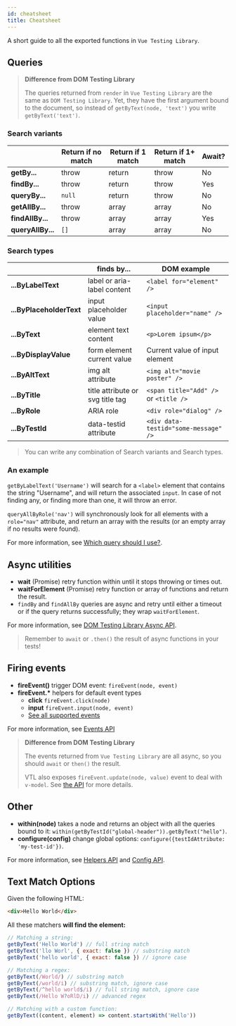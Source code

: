 ```yaml
---
id: cheatsheet
title: Cheatsheet
---
```


A short guide to all the exported functions in `Vue Testing Library`.

## Queries

> **Difference from DOM Testing Library**
>
> The queries returned from `render` in `Vue Testing Library` are the same as
> `DOM Testing Library`. Yet, they have the first argument bound to the
> document, so instead of `getByText(node, 'text')` you write
> `getByText('text')`.

### Search variants

|                   | Return if no match | Return if 1 match | Return if 1+ match | Await? |
| ----------------- | ------------------ | ----------------- | ------------------ | ------ |
| **getBy...**      | throw              | return            | throw              | No     |
| **findBy...**     | throw              | return            | throw              | Yes    |
| **queryBy...**    | `null`             | return            | throw              | No     |
| **getAllBy...**   | throw              | array             | array              | No     |
| **findAllBy...**  | throw              | array             | array              | Yes    |
| **queryAllBy...** | `[]`               | array             | array              | No     |

### Search types

|                          | finds by...                      | DOM example                           |
| ------------------------ | -------------------------------- | ------------------------------------- |
| **...ByLabelText**       | label or aria-label content      | `<label for="element" />`             |
| **...ByPlaceholderText** | input placeholder value          | `<input placeholder="name" />`        |
| **...ByText**            | element text content             | `<p>Lorem ipsum</p>`                  |
| **...ByDisplayValue**    | form element current value       | Current value of input element        |
| **...ByAltText**         | img alt attribute                | `<img alt="movie poster" />`          |
| **...ByTitle**           | title attribute or svg title tag | `<span title="Add" />` or `<title />` |
| **...ByRole**            | ARIA role                        | `<div role="dialog" />`               |
| **...ByTestId**          | data-testid attribute            | `<div data-testid="some-message" />`  |

> You can write any combination of Search variants and Search types.

### An example

`getByLabelText('Username')` will search for a `<label>` element that contains
the string "Username", and will return the associated `input`. In case of not
finding any, or finding more than one, it will throw an error.

`queryAllByRole('nav')` will synchronously look for all elements with a
`role="nav"` attribute, and return an array with the results (or an empty array
if no results were found).

For more information, see
[Which query should I use?](queries/about.mdx#priority).

## Async utilities

- **wait** (Promise) retry function within until it stops throwing or times out.
- **waitForElement** (Promise) retry function or array of functions and return
  the result.
- `findBy` and `findAllBy` queries are async and retry until either a timeout or
  if the query returns successfully; they wrap `waitForElement`.

For more information, see
[DOM Testing Library Async API](dom-testing-library/api-async.mdx).

> Remember to `await` or `.then()` the result of async functions in your tests!

## Firing events

- **fireEvent()** trigger DOM event: `fireEvent(node, event)`
- **fireEvent.\*** helpers for default event types
  - **click** `fireEvent.click(node)`
  - **input** `fireEvent.input(node, event)`
  - [See all supported events](https://github.com/testing-library/dom-testing-library/blob/master/src/event-map.js)

For more information, see [Events API](dom-testing-library/api-events.mdx)

> **Difference from DOM Testing Library**
>
> The events returned from `Vue Testing Library` are all async, so you should
> `await` or `then()` the result.
>
> VTL also exposes `fireEvent.update(node, value)` event to deal with `v-model`.
> See [the API](vue-testing-library/api.mdx#updateelem-value) for more details.

## Other

- **within(node)** takes a node and returns an object with all the queries bound
  to it: `within(getByTestId("global-header")).getByText("hello")`.
- **configure(config)** change global options:
  `configure({testIdAttribute: 'my-test-id'})`.

For more information, see [Helpers API](dom-testing-library/api-helpers.mdx) and
[Config API](dom-testing-library/api-configuration.mdx).

## Text Match Options

Given the following HTML:

```html
<div>Hello World</div>
```

All these matchers **will find the element:**

```javascript
// Matching a string:
getByText('Hello World') // full string match
getByText('llo Worl', { exact: false }) // substring match
getByText('hello world', { exact: false }) // ignore case

// Matching a regex:
getByText(/World/) // substring match
getByText(/world/i) // substring match, ignore case
getByText(/^hello world$/i) // full string match, ignore case
getByText(/Hello W?oRlD/i) // advanced regex

// Matching with a custom function:
getByText((content, element) => content.startsWith('Hello'))
```
